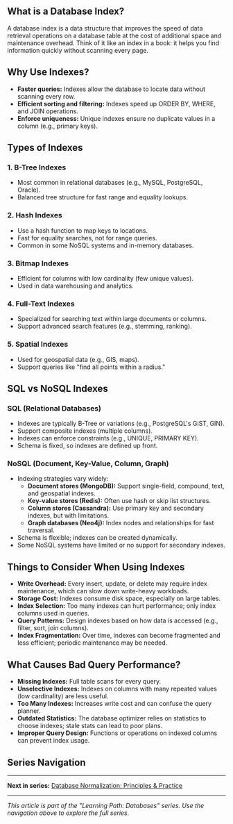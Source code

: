 ## What is a Database Index?
A database index is a data structure that improves the speed of data retrieval operations on a database table at the cost of additional space and maintenance overhead. Think of it like an index in a book: it helps you find information quickly without scanning every page.

## Why Use Indexes?
- **Faster queries:** Indexes allow the database to locate data without scanning every row.
- **Efficient sorting and filtering:** Indexes speed up ORDER BY, WHERE, and JOIN operations.
- **Enforce uniqueness:** Unique indexes ensure no duplicate values in a column (e.g., primary keys).

## Types of Indexes
### 1. B-Tree Indexes
- Most common in relational databases (e.g., MySQL, PostgreSQL, Oracle).
- Balanced tree structure for fast range and equality lookups.

### 2. Hash Indexes
- Use a hash function to map keys to locations.
- Fast for equality searches, not for range queries.
- Common in some NoSQL systems and in-memory databases.

### 3. Bitmap Indexes
- Efficient for columns with low cardinality (few unique values).
- Used in data warehousing and analytics.

### 4. Full-Text Indexes
- Specialized for searching text within large documents or columns.
- Support advanced search features (e.g., stemming, ranking).

### 5. Spatial Indexes
- Used for geospatial data (e.g., GIS, maps).
- Support queries like "find all points within a radius."

## SQL vs NoSQL Indexes
### SQL (Relational Databases)
- Indexes are typically B-Tree or variations (e.g., PostgreSQL's GiST, GIN).
- Support composite indexes (multiple columns).
- Indexes can enforce constraints (e.g., UNIQUE, PRIMARY KEY).
- Schema is fixed, so indexes are defined up front.

### NoSQL (Document, Key-Value, Column, Graph)
- Indexing strategies vary widely:
  - **Document stores (MongoDB):** Support single-field, compound, text, and geospatial indexes.
  - **Key-value stores (Redis):** Often use hash or skip list structures.
  - **Column stores (Cassandra):** Use primary key and secondary indexes, but with limitations.
  - **Graph databases (Neo4j):** Index nodes and relationships for fast traversal.
- Schema is flexible; indexes can be created dynamically.
- Some NoSQL systems have limited or no support for secondary indexes.

## Things to Consider When Using Indexes
- **Write Overhead:** Every insert, update, or delete may require index maintenance, which can slow down write-heavy workloads.
- **Storage Cost:** Indexes consume disk space, especially on large tables.
- **Index Selection:** Too many indexes can hurt performance; only index columns used in queries.
- **Query Patterns:** Design indexes based on how data is accessed (e.g., filter, sort, join columns).
- **Index Fragmentation:** Over time, indexes can become fragmented and less efficient; periodic maintenance may be needed.

## What Causes Bad Query Performance?
- **Missing Indexes:** Full table scans for every query.
- **Unselective Indexes:** Indexes on columns with many repeated values (low cardinality) are less useful.
- **Too Many Indexes:** Increases write cost and can confuse the query planner.
- **Outdated Statistics:** The database optimizer relies on statistics to choose indexes; stale stats can lead to poor plans.
- **Improper Query Design:** Functions or operations on indexed columns can prevent index usage.

## Series Navigation

<SeriesNav 
  seriesName="Learning Path: Databases" 
  currentOrder={1} 
  total={3} 
  prev={null} 
  next="/posts/database-normalization-guide" 
/>

---

**Next in series:** [Database Normalization: Principles & Practice](/posts/database-normalization-guide)

---

*This article is part of the "Learning Path: Databases" series. Use the navigation above to explore the full series.*

